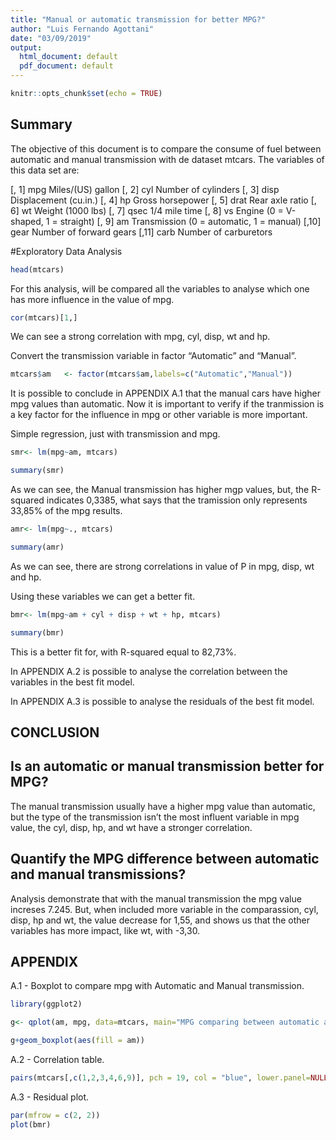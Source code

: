---
title: "Manual or automatic transmission for better MPG?"
author: "Luis Fernando Agottani"
date: "03/09/2019"
output:
  html_document: default
  pdf_document: default
---

```{r setup, include=FALSE}
knitr::opts_chunk$set(echo = TRUE)
```

## Summary

The objective of this document is to compare the consume of fuel between automatic and manual transmission with de dataset mtcars. The variables of this data set are:

[, 1]	mpg	Miles/(US) gallon
[, 2]	cyl	Number of cylinders
[, 3]	disp	Displacement (cu.in.)
[, 4]	hp	Gross horsepower
[, 5]	drat	Rear axle ratio
[, 6]	wt	Weight (1000 lbs)
[, 7]	qsec	1/4 mile time
[, 8]	vs	Engine (0 = V-shaped, 1 = straight)
[, 9]	am	Transmission (0 = automatic, 1 = manual)
[,10]	gear	Number of forward gears
[,11]	carb	Number of carburetors

#Exploratory Data Analysis

```{r cars, echo=TRUE}
head(mtcars)
```

For this analysis, will be compared all the variables to analyse which one has more influence in the value of mpg.

```{r cor, echo=TRUE}

cor(mtcars)[1,]

```

We can see a strong correlation with mpg, cyl, disp, wt and hp. 

Convert the transmission variable in factor "Automatic" and "Manual".

```{r exploratory analysis, echo=TRUE}

mtcars$am   <- factor(mtcars$am,labels=c("Automatic","Manual"))

```


It is possible to conclude in APPENDIX A.1 that the manual cars have higher mpg values than automatic. Now it is important to verify if the tranmission is a key factor for the influence in mpg or other variable is more important. 

Simple regression, just with transmission and mpg.

```{r simple regression, echo=TRUE}

smr<- lm(mpg~am, mtcars)

summary(smr)

```

As we can see, the Manual transmission has higher mgp values, but, the R-squared indicates 0,3385, what says that the tramission only represents 33,85% of the mpg results.


```{r all regression, echo=TRUE}

amr<- lm(mpg~., mtcars)

summary(amr)

```


As we can see, there are strong correlations in value of P in mpg, disp, wt and hp.

Using these variables we can get a better fit.

```{r better regression, echo=TRUE}

bmr<- lm(mpg~am + cyl + disp + wt + hp, mtcars)

summary(bmr)

```

This is a better fit for, with R-squared equal to 82,73%.

In APPENDIX A.2 is possible to analyse the correlation between the variables in the best fit model.

In APPENDIX A.3 is possible to analyse the residuals of the best fit model.

## CONCLUSION

## Is an automatic or manual transmission better for MPG?

The manual transmission usually have a higher mpg value than automatic, but the type of the transmission isn't the most influent variable in mpg value, the cyl, disp, hp, and wt have a stronger correlation.

## Quantify the MPG difference between automatic and manual transmissions?

Analysis  demonstrate that with the manual transmission the mpg value increses 7.245. But, when included more variable in the comparassion, cyl, disp, hp and wt, the value decrease for 1,55, and shows us that the other variables has more impact, like wt, with -3,30.

## APPENDIX

A.1 - Boxplot to compare mpg with Automatic and Manual transmission.

```{r boxplot, echo=TRUE}
library(ggplot2)

g<- qplot(am, mpg, data=mtcars, main="MPG comparing between automatic and manual",xlab="Trasmission", ylab="mpg")

g+geom_boxplot(aes(fill = am))
```

A.2 - Correlation table.

```{r correlation table, echo=TRUE}

pairs(mtcars[,c(1,2,3,4,6,9)], pch = 19, col = "blue", lower.panel=NULL)

```

A.3 - Residual plot.

```{r residual plot, echo=TRUE}
par(mfrow = c(2, 2))
plot(bmr)
```